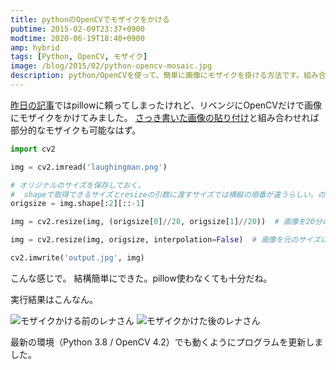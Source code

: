 ```yaml
---
title: pythonのOpenCVでモザイクをかける
pubtime: 2015-02-09T23:37+0900
modtime: 2020-06-19T18:40+0900
amp: hybrid
tags: [Python, OpenCV, モザイク]
image: /blog/2015/02/python-opencv-mosaic.jpg
description: python/OpenCVを使って、簡単に画像にモザイクを掛ける方法です。組み合わせで部分的なモザイクも可能なはずです。
---
```


[昨日の記事](/blog/2015/02/python-opencv-pillow-facemosaic)ではpillowに頼ってしまったけれど、リベンジにOpenCVだけで画像にモザイクをかけてみました。
[さっき書いた画像の貼り付け](/blog/2015/02/python-opencv-overlay)と組み合わせれば部分的なモザイクも可能なはず。

``` python
import cv2

img = cv2.imread('laughingman.png')

# オリジナルのサイズを保存しておく。
#  shapeで取得できるサイズとresizeの引数に渡すサイズでは横縦の順番が違うらしい。ので[::-1]として反転。
origsize = img.shape[:2][::-1]

img = cv2.resize(img, (origsize[0]//20, origsize[1]//20))  # 画像を20分の1のサイズに縮小。

img = cv2.resize(img, origsize, interpolation=False)  # 画像を元のサイズに拡大。interpolationを省略するとうまいこと補完されてしまって綺麗なモザイクにならない。

cv2.imwrite('output.jpg', img)
```
こんな感じで。
結構簡単にできた。pillow使わなくても十分だね。

実行結果はこんなん。

![モザイクかける前のレナさん](/blog/2015/02/lena.jpg "520x520")
![モザイクかけた後のレナさん](/blog/2015/02/fullmosaic_lena.jpg "520x520")

<PS date="2020-06-19" level={1}>

最新の環境（Python 3.8 / OpenCV 4.2）でも動くようにプログラムを更新しました。

</PS>
